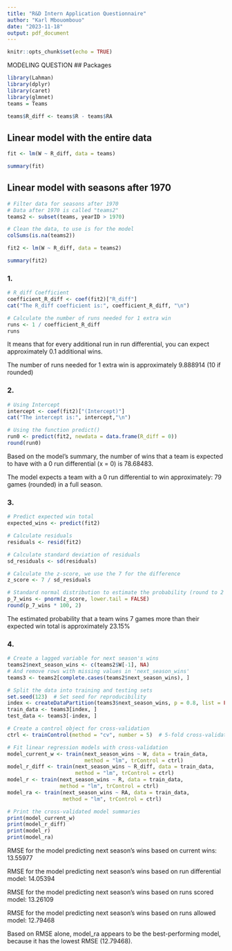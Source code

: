```yaml
---
title: "R&D Intern Application Questionnaire"
author: "Karl Mbouombouo"
date: "2023-11-18"
output: pdf_document
---
```


```r
knitr::opts_chunk$set(echo = TRUE)
```

MODELING QUESTION
## Packages
```r
library(Lahman)
library(dplyr)
library(caret)
library(glmnet)
teams = Teams
```

```r
teams$R_diff <- teams$R - teams$RA
```

## Linear model with the entire data
```r
fit <- lm(W ~ R_diff, data = teams)

summary(fit)
```

## Linear model with seasons after 1970
```r
# Filter data for seasons after 1970
# Data after 1970 is called "teams2"
teams2 <- subset(teams, yearID > 1970)

# Clean the data, to use is for the model
colSums(is.na(teams2))
```

```r
fit2 <- lm(W ~ R_diff, data = teams2)

summary(fit2)
```

### 1.  
```r
# R_diff Coefficient
coefficient_R_diff <- coef(fit2)["R_diff"]
cat("The R_diff coefficient is:", coefficient_R_diff, "\n")

# Calculate the number of runs needed for 1 extra win
runs <- 1 / coefficient_R_diff
runs
```
It means that for every additional run in run differential, you can expect approximately 0.1 additional wins.

The number of runs needed for 1 extra win is approximately 9.888914 (10 if rounded)

### 2.  
```r
# Using Intercept
intercept <- coef(fit2)["(Intercept)"]
cat("The intercept is:", intercept,"\n")

# Using the function predict()
run0 <- predict(fit2, newdata = data.frame(R_diff = 0))
round(run0)
```
Based on the model's summary, the number of wins that a team is expected to have with a 0 run differential (x = 0) is 78.68483.

The model expects a team with a 0 run differential to win approximately: 79 games (rounded) in a full season.

### 3.
```r
# Predict expected win total
expected_wins <- predict(fit2)

# Calculate residuals
residuals <- resid(fit2)

# Calculate standard deviation of residuals
sd_residuals <- sd(residuals)

# Calculate the z-score, we use the 7 for the difference
z_score <- 7 / sd_residuals

# Standard normal distribution to estimate the probability (round to 2 decimals)
p_7_wins <- pnorm(z_score, lower.tail = FALSE)
round(p_7_wins * 100, 2)
```
The estimated probability that a team wins 7 games more than their expected win total is approximately 23.15%


### 4.
```r
# Create a lagged variable for next season's wins 
teams2$next_season_wins <- c(teams2$W[-1], NA)
# And remove rows with missing values in 'next_season_wins'
teams3 <- teams2[complete.cases(teams2$next_season_wins), ]

# Split the data into training and testing sets
set.seed(123)  # Set seed for reproducibility
index <- createDataPartition(teams3$next_season_wins, p = 0.8, list = FALSE)
train_data <- teams3[index, ]
test_data <- teams3[-index, ]

# Create a control object for cross-validation
ctrl <- trainControl(method = "cv", number = 5)  # 5-fold cross-validation

# Fit linear regression models with cross-validation
model_current_w <- train(next_season_wins ~ W, data = train_data, 
                         method = "lm", trControl = ctrl)
model_r_diff <- train(next_season_wins ~ R_diff, data = train_data, 
                      method = "lm", trControl = ctrl)
model_r <- train(next_season_wins ~ R, data = train_data, 
                 method = "lm", trControl = ctrl)
model_ra <- train(next_season_wins ~ RA, data = train_data, 
                  method = "lm", trControl = ctrl)
```

```r
# Print the cross-validated model summaries
print(model_current_w)
print(model_r_diff)
print(model_r)
print(model_ra)
```

RMSE for the model predicting next season's wins based on current wins: 13.55977

RMSE for the model predicting next season's wins based on run differential model: 14.05394

RMSE for the model predicting next season's wins based on runs scored model: 13.26109

RMSE for the model predicting next season's wins based on runs allowed model: 12.79468

Based on RMSE alone, model_ra appears to be the best-performing model, because it has the lowest RMSE (12.79468).